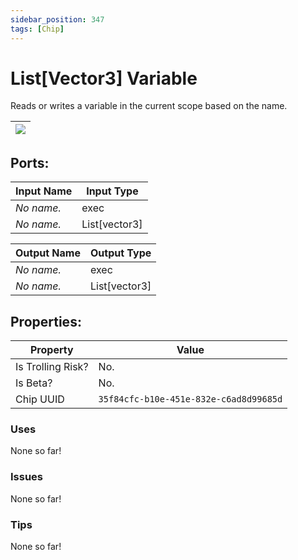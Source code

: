 ```yaml
---
sidebar_position: 347
tags: [Chip]
---
```


# List[Vector3] Variable


Reads or writes a variable in the current scope based on the name.

| ![](https://images-ext-2.discordapp.net/external/MPmIaQzlEPmgGWlgi-WxBBXt0Bjv_zWPkg1y1f_sy3s/https/www.recroomcircuits.com/image/circuit/absolute-value?width=206&height=108) |
|-----|

## Ports:

| Input Name | Input Type |
|-----------|-----------|
| *No name.* | exec |
| *No name.* | List[vector3] |

| Output Name | Output Type |
|-----------|-----------|
| *No name.* | exec |
| *No name.* | List[vector3] |

## Properties:

| Property  | Value |
|-------------------|-----------|
| Is Trolling Risk? | No. |
| Is Beta? | No. |
| Chip UUID | `35f84cfc-b10e-451e-832e-c6ad8d99685d` |

### Uses
None so far!

### Issues
None so far!

### Tips
None so far!
